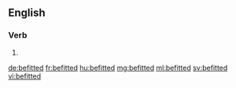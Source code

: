 ==English==

===Verb===
{{head|en}}

# {{en-past of|befit}}

[[de:befitted]]
[[fr:befitted]]
[[hu:befitted]]
[[mg:befitted]]
[[ml:befitted]]
[[sv:befitted]]
[[vi:befitted]]